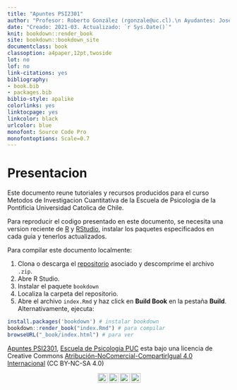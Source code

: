 ```yaml
--- 
title: "Apuntes PSI2301"
author: "Profesor: Roberto González (rgonzale@uc.cl).\n Ayudantes: Josefina Bao (josefina.bao@uc.cl); Javiera Maechtig (jmaechtig@uc.cl); Pia Carozzi (pjcarozzi@uc.cl); Samuel Casale (scasale@uc.cl)."
date: "Creado: 2021-03. Actualizado: `r Sys.Date()`"
knit: bookdown::render_book
site: bookdown::bookdown_site
documentclass: book
classoption: a4paper,12pt,twoside
lot: no
lof: no
link-citations: yes
bibliography:
- book.bib
- packages.bib
biblio-style: apalike
colorlinks: yes
linktocpage: yes
linkcolor: black
urlcolor: blue
monofont: Source Code Pro
monofontoptions: Scale=0.7
---
```


# Presentacion {-}

Este documento reune tutoriales y recursos producidos para el curso Metodos de Investigacion Cuantitativa de la Escuela de Psicologia de la Pontificia Universidad Catolica de Chile.

Para reproducir el codigo presentado en este documento, se necesita una version reciente de [R](https://www.r-project.org) y  [RStudio](https://www.rstudio.com/products/rstudio/download/), instalar los paquetes especificados en cada guia y tenerlos actualizados. 

Para compilar este documento localmente:

1. Clona o descarga el [repositorio]() asociado y descomprime el archivo `.zip`. 
2. Abre R Studio.
3. Instalar el paquete `bookdown`
4. Localiza la carpeta del repositorio. 
5. Abre el archivo `index.Rmd` y haz click en **Build Book** en la pestaña **Build**. Alternativamente, ejecuta:

```r
install.packages('bookdown') # instalar bookdown
bookdown::render_book("index.Rmd") # para compilar
browseURL("_book/index.html") # para ver
```


<p xmlns:dct="http://purl.org/dc/terms/" xmlns:cc="http://creativecommons.org/ns#"><a rel="cc:attributionURL" href="www.completar.com"><span rel="dct:title">Apuntes PSI2301</span></a>, <a rel="cc:attributionURL" href="mailto:pjcarozzi@uc.cl"><span rel="cc:attributionName">Escuela de Psicologia PUC</span></a> esta bajo una licencia de Creative Commons <a href="https://creativecommons.org/licenses/by-nc-sa/4.0/deed.es">Atribución-NoComercial-CompartirIgual 4.0 Internacional</a> (CC BY-NC-SA 4.0) </p> <p align="center"><a href="https://creativecommons.org/licenses/by-nc-sa/4.0/deed.es"><img style="height:22px!important;margin-left: 3px;vertical-align:text-bottom;" src="https://search.creativecommons.org/static/img/cc_icon.svg" /><img  style="height:22px!important;margin-left: 3px;vertical-align:text-bottom;" src="https://search.creativecommons.org/static/img/cc-by_icon.svg" /><img  style="height:22px!important;margin-left: 3px;vertical-align:text-bottom;" src="https://search.creativecommons.org/static/img/cc-nc_icon.svg" /><img  style="height:22px!important;margin-left: 3px;vertical-align:text-bottom;" src="https://search.creativecommons.org/static/img/cc-sa_icon.svg" /></a></p>


